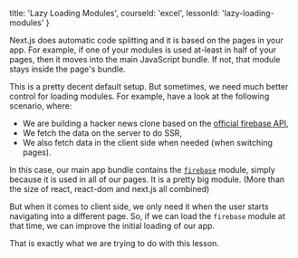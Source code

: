 
  title: 'Lazy Loading Modules',
  courseId: 'excel',
  lessonId: 'lazy-loading-modules'
}

Next.js does automatic code splitting and it is based on the pages in your app. For example, if one of your modules is used at-least in half of your pages, then it moves into the main JavaScript bundle. If not, that module stays inside the page's bundle.

This is a pretty decent default setup. But sometimes, we need much better control for loading modules. For example, have a look at the following scenario, where:

- We are building a hacker news clone based on the [official firebase API](https://github.com/HackerNews/API),
- We fetch the data on the server to do SSR,
- We also fetch data in the client side when needed (when switching pages).

In this case, our main app bundle contains the [`firebase`](https://www.npmjs.com/package/firebase) module, simply because it is used in all of our pages. It is a pretty big module. (More than the size of react, react-dom and next.js all combined)

But when it comes to client side, we only need it when the user starts navigating into a different page. So, if we can load the `firebase` module at that time, we can improve the initial loading of our app.

That is exactly what we are trying to do with this lesson.

